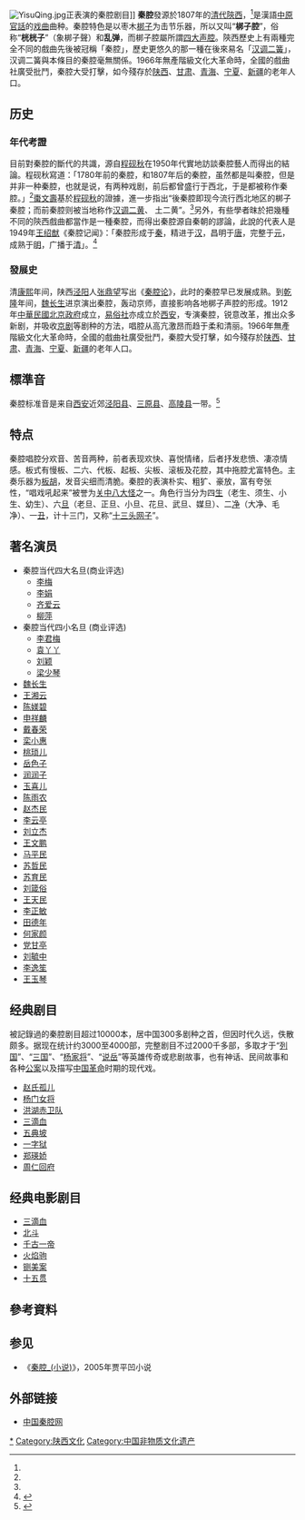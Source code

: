 {{distinguish2|贾平凹的小说《[[秦腔_(小说)|秦腔]]》}}

{{Refimprove|time=2020-08-09T06:33:46+00:00}}
[[File:YisuQing.jpg|thumb]]正表演的秦腔剧目]]
{{中国非物质文化遗产
|级别 = 国
|省区市1 = 陕西
|省区市2 = 甘肃
|省区市3 = 宁夏
|省区市4 = 新疆
|名称 = 秦腔
|图片 =
|申报地区或单位 = [[陕西省|陕西省]]，[[甘肃省|甘肃省]]秦剧团，[[宁夏回族自治区|宁夏回族自治区]]，[[新疆生产建设兵团|新疆生产建设兵团]]
|分类 = 传统戏剧
|序号 = 160
|编号项目 = IV-16
|登录时间 = 2006年
}}
'''秦腔'''發源於1807年的[[陝西省_(清)|清代陝西]]，<ref name="郭红军2007"/>是漢語[[中原官話|中原官話]]的[[戏曲|戏曲]]曲种。秦腔特色是以枣木[[梆子|梆子]]为击节乐器，所以又叫“'''梆子腔'''”，俗称“'''桄桄子'''”（象梆子聲）和'''乱弹'''，而梆子腔屬所謂[[四大声腔|四大声腔]]。陝西歷史上有兩種完全不同的戲曲先後被冠稱「秦腔」，歷史更悠久的那一種在後來易名「[[汉调二簧|汉调二簧]]」，汉调二簧與本條目的秦腔毫無關係。1966年無產階級文化大革命時，全國的戲曲社廣受批鬥，秦腔大受打擊，如今殘存於[[陕西|陕西]]、[[甘肃|甘肃]]、[[青海|青海]]、[[宁夏|宁夏]]、[[新疆|新疆]]的老年人口。

==历史==

===年代考證===
目前對秦腔的斷代的共識，源自[[程砚秋|程砚秋]]在1950年代實地訪談秦腔藝人而得出的結論。程砚秋寫道：「1780年前的秦腔，和1807年后的秦腔，虽然都是叫秦腔，但是并非一种秦腔，也就是说，有两种戏剧，前后都曾盛行于西北，于是都被称作秦腔。」<ref name="郭红军2007"/>[[棗文壽|棗文壽]]基於[[程砚秋|程砚秋]]的證據，進一步指出“後秦腔即现今流行西北地区的梆子秦腔；而前秦腔则被当地称作[[汉调二黄|汉调二黄]]、 土二黄”。<ref name="郭红军2007"/>另外，有些學者昩於把幾種不同的陝西戲曲都當作是一種秦腔，而得出秦腔源自秦朝的謬論，此說的代表人是1949年[[王绍猷|王绍猷]]《秦腔记闻》：「秦腔形成于[[秦朝|秦]]，精进于[[汉朝|汉]]，昌明于[[唐朝|唐]]，完整于[[元朝|元]]，成熟于[[明朝|明]]，广播于[[清朝|清]]」。<ref name="郭红军2007">{{cite journal|title=建国以来秦腔源流研究述评|last=郭红军|journal=《当代戏剧》|location=西安|publisher=陕西省戏剧家协会|issue=1|date=2007|page=33-35|url=https://core.ac.uk/download/pdf/41377135.pdf|archiveurl=https://web.archive.org/web/20190320034825/https://core.ac.uk/download/pdf/41377135.pdf|archivedate=2019-03-20}}</ref>

===發展史===

清[[康熙|康熙]]年间，陕西[[泾阳|泾阳]]人[[张鼎望|张鼎望]]写出《[[秦腔论|秦腔论]]》，此时的秦腔早已发展成熟。到[[乾隆|乾隆]]年间，[[魏长生|魏长生]]进京演出秦腔，轰动京师，直接影响各地梆子声腔的形成。1912年[[中華民國北京政府|中華民國北京政府]]成立，[[易俗社|易俗社]]亦成立於[[西安|西安]]，专演秦腔，锐意改革，推出众多新剧，并吸收[[京剧|京剧]]等剧种的方法，唱腔从高亢激昂而趋于柔和清丽。1966年無產階級文化大革命時，全國的戲曲社廣受批鬥，秦腔大受打擊，如今殘存於[[陕西|陕西]]、[[甘肃|甘肃]]、[[青海|青海]]、[[宁夏|宁夏]]、[[新疆|新疆]]的老年人口。

==標準音==
秦腔标准音是来自[[西安|西安]]近郊[[泾阳县|泾阳县]]、[[三原县|三原县]]、[[高陵区|高陵县]]一带。<ref>{{cite news|title=陕西建立方言数据库 海选方言发音人|newspaper=腾讯新闻——轉自[[华商报_(陕西)|华商报]]|date=2015-06-22|author=|url=https://news.qq.com/a/20150622/001455.htm|archiveurl=|archivedate=}}</ref>

==特点==

秦腔唱腔分欢音、苦音两种，前者表现欢快、喜悦情绪，后者抒发悲愤、凄凉情感。板式有慢板、二六、代板、起板、尖板、滚板及花腔，其中拖腔尤富特色。主奏乐器为[[板胡|板胡]]，发音尖细而清脆。秦腔的表演朴实、粗犷、豪放，富有夸张性，“唱戏吼起来”被誉为[[关中八大怪|关中八大怪]]之一。角色行当分为四[[生|生]]（老生、须生、小生、幼生）、六[[旦|旦]]（老旦、正旦、小旦、花旦、武旦、媒旦）、二[[净|净]]（大净、毛净）、一[[丑角|丑]]，计十三门，又称“[[十三头网子|十三头网子]]”。

==著名演员==

*秦腔当代四大名旦(商业评选)
**[[李梅_(秦腔演員)|李梅]]
**[[李娟_(秦腔演員)|李娟]]
**[[齐爱云|齐爱云]]
**[[柳萍|柳萍]]
*秦腔当代四小名旦 (商业评选)
**[[李君梅|李君梅]]
**[[袁丫丫|袁丫丫]]
**[[刘颖|刘颖]]
**[[梁少琴|梁少琴]]
*[[魏长生|魏长生]]
*[[王湘云|王湘云]]
*[[陈媄碧|陈媄碧]]
*[[申祥麟|申祥麟]]
*[[戴春荣|戴春荣]]
*[[栾小惠|栾小惠]]
*[[桃琐儿|桃琐儿]]
*[[岳色子|岳色子]]
*[[润润子|润润子]]
*[[玉喜儿|玉喜儿]]
*[[陈雨农|陈雨农]]
*[[赵杰民|赵杰民]]
*[[李云亭|李云亭]]
*[[刘立杰|刘立杰]]
*[[王文鹏|王文鹏]]
*[[马平民|马平民]]
*[[苏哲民|苏哲民]]
*[[苏育民|苏育民]]
*[[刘箴俗|刘箴俗]]
*[[王天民|王天民]]
*[[李正敏|李正敏]]
*[[田德年|田德年]]
*[[何家颜|何家颜]]
*[[党甘亭|党甘亭]]
*[[刘毓中|刘毓中]]
*[[李逸笙|李逸笙]]
*[[王玉琴|王玉琴]]

==经典剧目==

被記錄過的秦腔剧目超过10000本，居中国300多剧种之首，但因时代久远，佚散颇多。据现在统计约3000至4000部，完整剧目不过2000千多部，多取才于“[[列国|列国]]”、“[[三国|三国]]”、“[[杨家将|杨家将]]”、“[[说岳|说岳]]”等英雄传奇或悲剧故事，也有神话、民间故事和各种[[公案|公案]]以及描写[[中国革命|中国革命]]时期的现代戏。

*[[赵氏孤儿|赵氏孤儿]]
*[[杨门女将|杨门女将]]
*[[洪湖赤卫队|洪湖赤卫队]]
*[[三滴血|三滴血]]
*[[五典坡|五典坡]]
*[[一字狱|一字狱]]
*[[郑瑛娇|郑瑛娇]]
*[[周仁回府|周仁回府]]

==经典电影剧目==

*[[三滴血|三滴血]]
*[[北斗_(電影)|北斗]]
*[[千古一帝|千古一帝]]
*[[火焰驹|火焰驹]]
*[[铡美案|铡美案]]
*[[十五贯|十五贯]]

==參考資料==
<div class="references-small">
<references />
</div>

== 参见 ==
*《[[秦腔_(小说)|秦腔_(小说)]]》，2005年贾平凹小说

==外部链接==
*[http://www.qinqiang.com 中国秦腔网] {{Wayback|url=http://www.qinqiang.com/ |date=20190129141829 }}
{{中国各地戏剧}}{{Shaanxi topics}}
{{西安}}

{{陕西国家级非物质文化遗产}}
{{甘肃国家级非物质文化遗产}}
{{宁夏国家级非物质文化遗产}}
{{新疆国家级非物质文化遗产}}

[[Category:秦腔|*]]
[[Category:陕西文化|Category:陕西文化]]
[[Category:中国非物质文化遗产|Category:中国非物质文化遗产]]